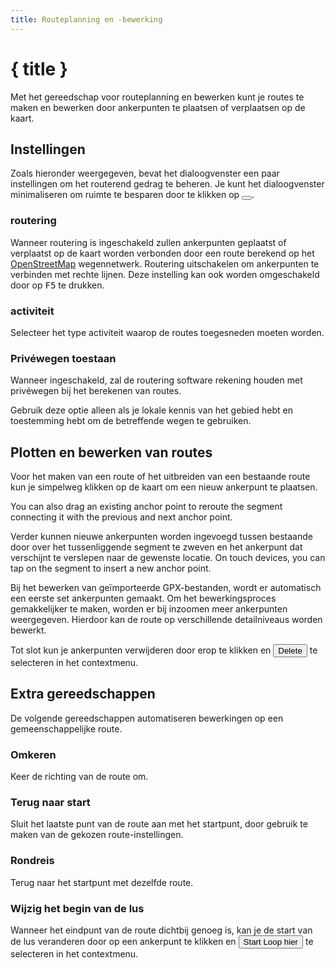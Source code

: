 ```yaml
---
title: Routeplanning en -bewerking
---
```


<script>
</script>

# <Pencil size="24" class="inline-block" style="margin-bottom: 5px" /> { title }

Met het gereedschap voor routeplanning en bewerken kunt je routes te maken en bewerken door ankerpunten te plaatsen of verplaatsen op de kaart.

## Instellingen

Zoals hieronder weergegeven, bevat het dialoogvenster een paar instellingen om het routerend gedrag te beheren.
Je kunt het dialoogvenster minimaliseren om ruimte te besparen door te klikken op <button><SquareArrowUpLeft size="16" class="inline-block" style="margin-bottom: 2px" /></button>.

<div class="flex flex-row justify-center">
    <Routing minimizable={false} class="text-foreground p-3 border rounded-md shadow-lg" />
</div>

### <Route size="16" class="inline-block" style="margin-bottom: 2px" /> routering

Wanneer routering is ingeschakeld zullen ankerpunten geplaatst of verplaatst op de kaart worden verbonden door een route berekend op het <a href="https://www.openstreetmap.org" target="_blank">OpenStreetMap</a> wegennetwerk.
Routering uitschakelen om ankerpunten te verbinden met rechte lijnen.
Deze instelling kan ook worden omgeschakeld door op <kbd>F5</kbd> te drukken.

### <Bike size="16" class="inline-block" style="margin-bottom: 2px" /> activiteit

Selecteer het type activiteit waarop de routes toegesneden moeten worden.

### <TriangleAlert size="16" class="inline-block" style="margin-bottom: 2px" />Privéwegen toestaan

Wanneer ingeschakeld, zal de routering software rekening houden met privéwegen bij het berekenen van routes.

<DocsNote type="warning">

Gebruik deze optie alleen als je lokale kennis van het gebied hebt en toestemming hebt om de betreffende wegen te gebruiken.

</DocsNote>

## Plotten en bewerken van routes

Voor het maken van een route of het uitbreiden van een bestaande route kun je simpelweg klikken op de kaart om een nieuw ankerpunt te plaatsen.

You can also drag an existing anchor point to reroute the segment connecting it with the previous and next anchor point.

Verder kunnen nieuwe ankerpunten worden ingevoegd tussen bestaande door over het tussenliggende segment te zweven en het ankerpunt dat verschijnt te verslepen naar de gewenste locatie.
On touch devices, you can tap on the segment to insert a new anchor point.

<DocsNote>

Bij het bewerken van geïmporteerde GPX-bestanden, wordt er automatisch een eerste set ankerpunten gemaakt.
Om het bewerkingsproces gemakkelijker te maken, worden er bij inzoomen meer ankerpunten weergegeven.
Hierdoor kan de route op verschillende detailniveaus worden bewerkt.

</DocsNote>

Tot slot kun je ankerpunten verwijderen door erop te klikken en <button><Trash2 size="16" class="inline-block" style="margin-bottom: 4px" /> Delete</button> te selecteren in het contextmenu.

<DocsImage src={routingScreenshot} alt="Ankerpunten maken het makkelijk om een route te bewerken." />

## Extra gereedschappen

De volgende gereedschappen automatiseren bewerkingen op een gemeenschappelijke route.

### <ArrowRightLeft size="16" class="inline-block" style="margin-bottom: 2px" /> Omkeren

Keer de richting van de route om.

### <Home size="16" class="inline-block" style="margin-bottom: 2px" /> Terug naar start

Sluit het laatste punt van de route aan met het startpunt, door gebruik te maken van de gekozen route-instellingen.

### <Repeat size="16" class="inline-block" style="margin-bottom: 2px" /> Rondreis

Terug naar het startpunt met dezelfde route.

### <CirclePlay size="16" class="inline-block" style="margin-bottom: 2px" /> Wijzig het begin van de lus

Wanneer het eindpunt van de route dichtbij genoeg is, kan je de start van de lus veranderen door op een ankerpunt te klikken en <button><CirclePlay size="16" class="inline-block" style="margin-bottom: 2px" /> Start Loop hier</button> te selecteren in het contextmenu.
